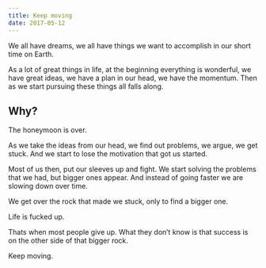 ```yaml
---
title: Keep moving
date: 2017-05-12
---
```


We all have dreams, we all have things we want to accomplish in our short time on Earth.

As a lot of great things in life, at the beginning everything is wonderful, we have great ideas, we have a plan in our head, we have the momentum. Then as we start pursuing these things all falls along.

## Why?

The honeymoon is over.

As we take the ideas from our head, we find out problems, we argue, we get stuck. And we start to lose the motivation that got us started.

Most of us then, put our sleeves up and fight. We start solving the problems that we had, but bigger ones appear. And instead of going faster we are slowing down over time.

We get over the rock that made we stuck, only to find a bigger one.

Life is fucked up.

Thats when most people give up. What they don’t know is that success is on the other side of that bigger rock.

Keep moving.
